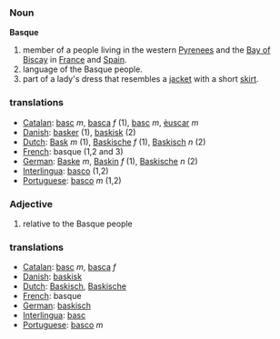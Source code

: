 === Noun ===

'''Basque'''

# member of a people living in the western [[Pyrenees]] and the [[Bay of Biscay]] in [[France]] and [[Spain]].
# language of the Basque people.
# part of a lady's dress that resembles a [[jacket]] with a short [[skirt]].

=== translations ===
*[[Catalan]]: [[basc]] ''m'', [[basca]] ''f'' (1), [[basc]] ''m'', [[èuscar]] ''m''
*[[Danish]]: [[basker]] (1), [[baskisk]] (2)
*[[Dutch]]: [[Bask]] ''m'' (1), [[Baskische]] ''f'' (1), [[Baskisch]] ''n'' (2)
*[[French]]: basque (1,2 and 3)
*[[German]]: [[Baske]] ''m'', [[Baskin]] ''f'' (1), [[Baskische]] ''n'' (2)
*[[Interlingua]]: [[basco]] (1,2)
*[[Portuguese]]: [[basco]] ''m'' (1,2)

=== Adjective ===
# relative to the Basque people

=== translations ===
*[[Catalan]]: [[basc]] ''m'', [[basca]] ''f''
*[[Danish]]: [[baskisk]]
*[[Dutch]]: [[Baskisch]], [[Baskische]]
*[[French]]: basque
*[[German]]: [[baskisch]]
*[[Interlingua]]: [[basc]]
*[[Portuguese]]: [[basco]] ''m''